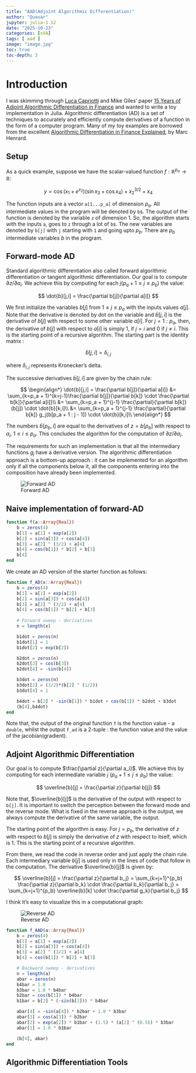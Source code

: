```yaml
---
title: "AAD(Adjoint Algorithmic Differentiation)"
author: "Quasar"
jupyter: julia-1.12
date: "2025-10-23"
categories: [xVA]      
tags: [ aad ]
image: "image.jpg"
toc: true
toc-depth: 3
---
```


# Introduction

I was skimming through [Luca Capriotti](http://luca-capriotti.net/) and Mike Giles' paper [15 Years of Adjoint Algorithmic Differentiation in Finance](https://people.maths.ox.ac.uk/~gilesm/files/AAD_Review.pdf) and wanted to write a toy implementation in Julia. Algorithmic differentiation (AD) is a set of techniques to accurately and efficiently compute derivatives of a function  in the form of a computer program. Many of my toy examples are borrowed from the excellent [Algorithmic Differentiation in Finance Explained](https://www.amazon.co.uk/Algorithmic-Differentiation-Explained-Financial-Engineering/dp/3319539787/ref=sr_1_1?crid=3ICBI9FQDER6B&dib=eyJ2IjoiMSJ9.OBdGni8_VOEiK_wWQ1g2PA.ChQjNVwVvAHPnbWhiXJDTSw2G9dyuIX9-hsH6BP_ZT4&dib_tag=se&keywords=Algorithmic+Differentiation+in+Finance+Explained&qid=1761218601&sprefix=algorithmic+differentiation+in+finance+explained%2Caps%2C91&sr=8-1), by Marc Henrard.

## Setup

As a quick example, suppose we have the scalar-valued function $f:\mathbb{R}^{p_a} \to \mathbb{R}$:

$$
y = \cos(x_1 + e^{x_2})(\sin x_3 + \cos x_4) + x_2^{3/2} + x_4
$$

The function inputs are a vector `a[1...p_a]` of dimension $p_a$. All intermediate values in the program will be denoted by `b`s. The output of the function is denoted by the variable `z` of dimension $1$. So, the algorithm starts with the inputs `a`, goes to `z` through a lot of `b`s. The new variables are denoted by `b[j]` with `j` starting with `1` and going upto $p_b$. There are $p_b$ intermediate variables $b$ in the program.

## Forward-mode AD

Standard algorithmic differentiation also called forward algorithmic differentiation or tangent algorithmic differentiation. Our goal is to compute $\partial z/\partial a_i$. We achieve this by computing for each $j$($p_a + 1 \leq j \leq p_b$) the value:

$$
\dot{b}[j,i] = \frac{\partial b[j]}{\partial a[i]}
$$

We first initialize the variables $b[j]$ from $1 \leq j \leq p_a$ with the inputs values $a[j]$. Note that the derivative is denoted by dot on the variable and $\dot{b}[j,i]$ is the derivative of $b[j]$ with respect to some other variable $a[i]$. For $j=1:p_a$, then, the derivative of $b[j]$ with respect to $a[i]$ is simply $1$, if $j=i$ and $0$ if $j \neq i$. This is the starting point of a recursive algorithm. The starting part is the identity matrix : 

$$
\dot{b}[j,i] = \delta_{i,j}
$$

where $\delta_{i,j}$ represents Kronecker's delta.

The successive derivatives $\dot{b}[j,i]$ are given by the chain rule:

$$
\begin{align*}
\dot{b}[j,i] = \frac{\partial b[j]}{\partial a[i]} &= \sum_{k=p_a + 1}^{k=j-1}\frac{\partial b[j]}{\partial b[k]} \cdot \frac{\partial b[k]}{\partial a[i]}\\
&= \sum_{k=p_a + 1}^{j-1} \frac{\partial}{\partial b[k]} (b[j]) \cdot \dot{b}[k,i]\\
&= \sum_{k=p_a + 1}^{j-1} \frac{\partial}{\partial b[k]} g_j(b[p_a + 1 : j - 1]) \cdot \dot{b}[k,i]\\
\end{align*}
$$

The numbers $\dot{b}[p_b,i]$ are equal to the derivatives of $z=b[p_b]$ with respect to $a_i$, $1 \leq i \leq p_a$. This concludes the algorithm for the computation of $\partial z/\partial a_i$.

The requirements for such an implementation is that all the intermediary functions $g_j$ have a derivative version. The algorithmic differentiation approach is a bottom-up approach : it can be implemented for an algorithm only if all the components below it, all the components entering into the composition have already been implemented. 

![Forward AD](forward_ad.jpg){#fig:forward_ad scale=70%}

## Naive implementation of forward-AD

```julia
function f(a::Array{Real})
    b = zeros(4)
    b[1] = a[1] + exp(a[2])
    b[2] = sin(a[3]) + cos(a[4])
    b[3] = a[2] ^ (3/2) + a[4]
    b[4] = cos(b[1]) * b[2] + b[3]
    b[4]
end
```

We create an AD version of the starter function as follows:

```julia
function f_AD(x::Array{Real})
    b = zeros(4)
    b[1] = a[1] + exp(a[2])
    b[2] = sin(a[3]) + cos(a[4])
    b[3] = a[2] ^ (3/2) + a[4]
    b[4] = cos(b[1]) * b[2] + b[3]
    
    # Forward sweep - derivatives
    n = length(x)

    b1dot = zeros(n)
    b1dot[1] = 1
    b1dot[2] = exp(b[2])

    b2dot = zeros(n)
    b2dot[3] = cos(b[3])
    b2dot[4] = -sin(b[4])

    b3dot = zeros(n)
    b3dot[2] = (3/2)*(b[2] ^ (1/2))
    b3dot[4] = 1

    b4dot = b[2] * -sin(b[1]) * b1dot + cos(b[1]) * b2dot + b3dot
    (b[4],b4dot)
end
```

Note that, the output of the original function `f` is the function value - a `double`, whilst the output `f_ad` is a 2-tuple : the function value and the value of the jacobian(gradient). 

## Adjoint Algorithmic Differentiation

Our goal is to compute $\frac{\partial z}{\partial a_i}$. We achieve this by computing for each intermediate variable $j$ ($p_a + 1 \leq j \leq p_b$) the value:

$$
\overline{b}[j] = \frac{\partial z}{\partial b[j]}
$$

Note that, $\overline{b}[j]$ is the derivative of the output with respect to `b[j]`. It is important to switch the perception between the forward mode and the reverse mode. What is fixed in the reverse approach is the output, we always compute the derivative of the same variable, the output.

The starting point of the algorithm is easy. For $j = p_b$, the derivative of $z$ with respect to $b[j]$ is simply the derivative of $z$ with respect to itself, which is $1$. This is the starting point of a recursive algorithm. 

From there, we read the code in reverse order and just apply the chain rule. Each intermediary variable $b[j]$ is used only in the lines of code that follow in the computation. The derivative $\overline{b}[j]$ is given by:

$$
\overline{b}[j] = \frac{\partial z}{\partial b_j} = \sum_{k=j+1}^{p_b} \frac{\partial z}{\partial b_k} \cdot \frac{\partial b_k}{\partial b_j} = \sum_{k=j+1}^{p_b} \overline{b}[k] \cdot \frac{\partial g_k}{\partial b_j}
$$

I think it's easy to visualize this in a computational graph:

![Reverse AD](reverse_ad.jpg){#fig:reverse_ad scale=70%}

```julia
function f_AAD(a::Array{Real})
    b = zeros(4)
    b[1] = a[1] + exp(a[2])
    b[2] = sin(a[3]) + cos(a[4])
    b[3] = a[2] ^ (3/2) + a[4]
    b[4] = cos(b[1]) * b[2] + b[3]

    # Backward sweep - derivatives
    n = length(a)
    abar = zeros(n)
    b4bar = 1.0
    b3bar = 1.0 * b4bar
    b2bar = cos(b[1]) * b4bar
    b1bar = b[2] * (-sin(b[1])) * b4bar

    abar[4] = -sin(a[4]) * b2bar + 1.0 * b3bar
    abar[3] = cos(a[3]) * b2bar
    abar[2] = exp(a[2]) * b1bar + (1.5) * (a[2] ^ (0.5)) * b3bar
    abar[1] = 1.0 * b1bar

    (b[4], abar)
end
```

## Algorithmic Differentiation Tools

